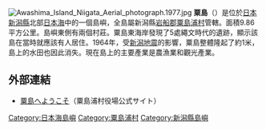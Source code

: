 [[File:Awashima_Island_Niigata_Aerial_photograph.1977.jpg|thumb]]
'''粟島'''（{{lang-ja|あわしま}}）是位於[[日本|日本]][[新潟縣|新潟縣]]北部[[日本海|日本海]]中的一個島嶼，全島屬新潟縣[[岩船郡|岩船郡]][[粟島浦村|粟島浦村]]管轄。面積9.86平方公里。島嶼東側有兩個村莊。粟島東海岸發現了5處繩文時代的遺跡，顯示該島在當時就應該有人居住。1964年，受[[新潟地震|新潟地震]]的影響，粟島整體隆起了約1米，島上的水田也因此消失。現在島上的主要產業是農漁業和觀光產業。
== 外部連結 ==
* [http://www.vill.awashimaura.lg.jp/ 粟島へようこそ]（粟島浦村役場公式サイト）
{{Pacific Islands}}

[[Category:日本海島嶼|Category:日本海島嶼]]
[[Category:粟島浦村|Category:粟島浦村]]
[[Category:新潟縣島嶼|Category:新潟縣島嶼]]